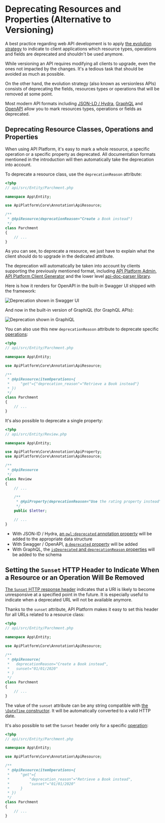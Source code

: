 # Deprecating Resources and Properties (Alternative to Versioning)

A best practice regarding web API development is to apply [the evolution strategy](https://phil.tech/api/2018/05/02/api-evolution-for-rest-http-apis/)
to indicate to client applications which resource types, operations and fields are deprecated and shouldn't be used anymore.

While versioning an API requires modifying all clients to upgrade, even the ones not impacted by the changes.
It's a tedious task that should be avoided as much as possible.

On the other hand, the evolution strategy (also known as versionless APIs) consists of deprecating the fields, resources
types or operations that will be removed at some point.

Most modern API formats including [JSON-LD / Hydra](content-negotiation.md), [GraphQL](graphql.md) and [OpenAPI](swagger.md)
allow you to mark resources types, operations or fields as deprecated.

## Deprecating Resource Classes, Operations and Properties

When using API Platform, it's easy to mark a whole resource, a specific operation or a specific property as deprecated.
All documentation formats mentioned in the introduction will then automatically take the deprecation into account.

To deprecate a resource class, use the `deprecationReason` attribute:

```php
<?php
// api/src/Entity/Parchment.php

namespace App\Entity;

use ApiPlatform\Core\Annotation\ApiResource;

/**
 * @ApiResource(deprecationReason="Create a Book instead")
 */
class Parchment
{
    // ...
}
```

As you can see, to deprecate a resource, we just have to explain what the client should do to upgrade in the dedicated attribute.

The deprecation will automatically be taken into account by clients supporting the previously mentioned format, including
[API Platform Admin](../admin/index.md), [API Platform Client Generator](../client-generator/index.md) and the lower level
[api-doc-parser library](https://github.com/api-platform/api-doc-parser).

Here is how it renders for OpenAPI in the built-in Swagger UI shipped with the framework:

![Deprecation shown in Swagger UI](images/deprecated-swagger-ui.png)

And now in the built-in version of GraphiQL (for GraphQL APIs):

![Deprecation shown in GraphiQL](images/deprecated-graphiql.png)

You can also use this new `deprecationReason` attribute to deprecate specific [operations](operations.md):

```php
<?php
// api/src/Entity/Parchment.php

namespace App\Entity;

use ApiPlatform\Core\Annotation\ApiResource;

/**
 * @ApiResource(itemOperations={
 *     "get"={"deprecation_reason"="Retrieve a Book instead"}
 * })
 */
class Parchment
{
    // ...
}
```

It's also possible to deprecate a single property:

```php
<?php
// api/src/Entity/Review.php

namespace App\Entity;

use ApiPlatform\Core\Annotation\ApiProperty;
use ApiPlatform\Core\Annotation\ApiResource;

/**
 * @ApiResource
 */
class Review
{
    // ...

    /**
     * @ApiProperty(deprecationReason="Use the rating property instead")
     */
    public $letter;

    // ...
}
```

-   With JSON-lD / Hydra, [an `owl:deprecated` annotation property](https://www.w3.org/TR/owl2-syntax/#Annotation_Properties) will be added to the appropriate data structure
-   With Swagger / OpenAPI, [a `deprecated` property](https://swagger.io/docs/specification/2-0/paths-and-operations/) will be added
-   With GraphQL, the [`isDeprecated` and `deprecationReason` properties](https://facebook.github.io/graphql/June2018/#sec-Deprecation) will be added to the schema

## Setting the `Sunset` HTTP Header to Indicate When a Resource or an Operation Will Be Removed

[The `Sunset` HTTP response header](https://tools.ietf.org/html/draft-wilde-sunset-header) indicates that a URI is likely to become unresponsive at a specified point in the future.
It is especially useful to indicate when a deprecated URL will not be available anymore.

Thanks to the `sunset` attribute, API Platform makes it easy to set this header for all URLs related to a resource class:

```php
<?php
// api/src/Entity/Parchment.php

namespace App\Entity;

use ApiPlatform\Core\Annotation\ApiResource;

/**
 * @ApiResource(
 *   deprecationReason="Create a Book instead",
 *   sunset="01/01/2020"
 * )
 */
class Parchment
{
    // ...
}
```

The value of the `sunset` attribute can be any string compatible with [the `\DateTime` constructor](https://www.php.net/manual/en/datetime.construct.php).
It will be automatically converted to a valid HTTP date.

It's also possible to set the `Sunset` header only for a specific [operation](operations.md):

```php
<?php
// api/src/Entity/Parchment.php

namespace App\Entity;

use ApiPlatform\Core\Annotation\ApiResource;

/**
 * @ApiResource(itemOperations={
 *     "get"={
 *         "deprecation_reason"="Retrieve a Book instead",
 *         "sunset"="01/01/2020"
 *     }
 * })
 */
class Parchment
{
    // ...
}
```
